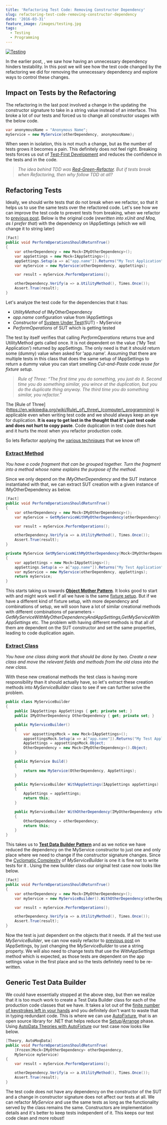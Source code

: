 ```yaml
---
title: 'Refactoring Test Code: Removing Constructor Dependency'
slug: refactoring-test-code-removing-constructor-dependency
date: '2016-03-31'
feature_image: /images/testing.jpg
tags:
  - Testing
  - Programming
---
```

[![Testing](/images/testing.jpg)](https://www.flickr.com/photos/toomore/23066277453)

In the earlier post, <BlogLink
  href="/blog/refactoring-to-improve-testability-removing-unnecessary-dependencies"
  title="Refactoring to Improve Testability: Removing Unnecessary Dependencies"
  description="Read this interesting blog post"
  authorImage="/images/logo-512x512-24.png"
  authorName="Rahul Nath"
  authorTitle="Rahul Pulikkot Nath"
  featureImage="/images/refactoring.jpg"
/>, we saw how having an unnecessary dependency hinders testability. In this post we will see how the test code changed by the refactoring we did for removing the unnecessary dependency and explore ways to control these changes.

## Impact on Tests by the Refactoring

The refactoring in the last post involved a change in the updating the constructor signature to take in a string value instead of an interface. This broke a lot of our tests and forced us to change all constructor usages with the below code.

```csharp
var anonymousName = "Anonymous Name";
myService = new MyService(otherDependency, anonymousName);

```

When seen in isolation, this is not much a change, but as the number of tests grows it becomes a pain. This definitely does not feel right. Breaking tests forces us out of [Test-First Development](http://xunitpatterns.com/test%20first%20development.html) and reduces the confidence in the tests and in the code.

> _The idea behind TDD was [Red-Green-Refactor](http://www.jamesshore.com/Blog/Red-Green-Refactor.html). But if tests break when Refactoring, then why follow TDD at all?_

## Refactoring Tests

Ideally, we should write tests that do not break when we refactor, so that it helps us to use the same tests over the refactored code. Let's see how we can improve the test code to prevent tests from breaking, when we refactor to [previous post](/blog/refactoring-to-improve-testability-removing-unnecessary-dependencies/). Below is the original code (_rewritten into xUnit and Moq, as I prefer that_) with the dependency on IAppSettings (which we will change it to string later)

```csharp
[Fact]
public void PerformOperationsShouldReturnTrue()
{
    var otherDependency = new Mock<IMyOtherDependency>();
    var appSettings = new Mock<IAppSettings>();
    appSettings.Setup(a => a["app.name"]).Returns("My Test Application");
    var myService = new MyService(otherDependency, appSettings);

    var result = myService.PerformOperations();

    otherDependency.Verify(a => a.UtilityMethod(), Times.Once());
    Assert.True(result);
}

```

Let's analyze the test code for the dependencies that it has:

-   _UtilityMethod_ of IMyOtherDependency
-   _app.name_ configuration value from IAppSettings
-   _Constructor_ of [System Under Test](http://xunitpatterns.com/SUT.html)(SUT) - MyService
-   _PerformOperations_ of SUT which is getting tested

The test by itself verifies that calling _PerformOperations_ returns true and UtilityMethod gets called once. It is not dependent on the value ('My Test Application') returned by appSettings. The only need is that it should return some (dummy) value when asked for 'app.name'. Assuming that there are multiple tests in this class that does the same setup of IAppSettings to return a dummy value you can start smelling _Cut-and-Paste code reuse for fixture setup_.

> _Rule of Three: “The first time you do something, you just do it. Second time you do something similar, you wince at the duplication, but you do the duplicate thing anyway. The third time you do something similar, you refactor.”_

The \[Rule of Three\](https://en.wikipedia.org/wiki/Rule\_of\_three\_(computer\_programming) is applicable even when writing test code and we should always keep an eye for duplication. **It is easy to get lost in the thought that it's just test code and does not hurt to copy paste**. Code duplication in test code does hurt and it hurts the most when you refactor production code.

So lets Refactor applying the [various techniques](http://www.refactoring.com/catalog/) that we know of!

### [Extract Method](http://www.refactoring.com/catalog/extractMethod.html)

_You have a code fragment that can be grouped together. Turn the fragment into a method whose name explains the purpose of the method._

Since we only depend on the _IMyOtherDependency_ and the SUT instance instantiated with that, we can extract SUT creation with a given instance of IMyOtherDependency as below.

```csharp
[Fact]
public void PerformOperationsShouldReturnTrue()
{
    var otherDependency = new Mock<IMyOtherDependency>();
    var myService = GetMyServiceWithMyOtherDependency(otherDependency);

    var result = myService.PerformOperations();

    otherDependency.Verify(a => a.UtilityMethod(), Times.Once());
    Assert.True(result);
}

private MyService GetMyServiceWithMyOtherDependency(Mock<IMyOtherDependency> otherDependency)
{
    var appSettings = new Mock<IAppSettings>();
    appSettings.Setup(a => a["app.name"]).Returns("My Test Application");
    var myService = new MyService(otherDependency, appSettings);
    return myService;
}

```

This starts taking us towards **[Object Mother Pattern](http://martinfowler.com/bliki/ObjectMother.html)**. It looks good to start with and might work well if all we have is the same [fixture setup](http://xunitpatterns.com/Fixture%20Setup%20Patterns.html). But if we have a different kind of fixture setup, with more dependency and combinations of setup, we will soon have a lot of similar creational methods with different combinations of parameters - _GetMyServiceWithMyOtherDependencyAndAppSettings,GetMyServiceWithAppSettings_ etc. The problem with having different methods is that all of them are dependent on the SUT constructor and set the same properties, leading to code duplication again.

### [Extract Class](http://www.refactoring.com/catalog/extractClass.html)

_You have one class doing work that should be done by two. Create a new class and move the relevant fields and methods from the old class into the new class._

With these new creational methods the test class is having more responsibility than it should actually have, so let's extract these creation methods into _MyServiceBuilder_ class to see if we can further solve the problem.

```csharp
public class MyServiceBuilder
{
    public IAppSettings AppSettings { get; private set; }
    public IMyOtherDependency OtherDependency { get; private set; }

    public MyServiceBuilder()
    {
        var appsettingsMock = new Mock<IAppSettings>();
        appsettingsMock.Setup(a => a["app.name"]).Returns("My Test Application");
        AppSettings = appsettingsMock.Object;
        OtherDependency = new Mock<IMyOtherDependency>().Object;
    }

    public MyService Build()
    {
        return new MyService(OtherDependency, AppSettings);
    }

    public MyServiceBuilder WithAppSettings(IAppSettings appSettings)
    {
        AppSettings = appSettings;
        return this;
    }

    public MyServiceBuilder WithOtherDependency(IMyOtherDependency otherDependency)
    {
        OtherDependency = otherDependency;
        return this;
    }
}

```

This takes us to **[Test Data Builder Pattern](http://www.natpryce.com/articles/000714.html)** and as we notice we have reduced the dependency on the MyService constructor to just one and only place where we need to change if the constructor signature changes. Since the [Cyclomatic Complexity](https://en.wikipedia.org/wiki/Cyclomatic_complexity) of _MyServiceBuilder_ is one it is fine not to write tests for it . Using the new builder class our original test case now looks like below.

```csharp
[Fact]
public void PerformOperationsShouldReturnTrue()
{
    var otherDependency = new Mock<IMyOtherDependency>();
    var myService = new MyServiceBuilder().WithOtherDependency(otherDependency.Object).Build();

    var result = myService.PerformOperations();

    otherDependency.Verify(a => a.UtilityMethod(), Times.Once());
    Assert.True(result);
}

```

Now the test is just dependent on the objects that it needs. If all the test use _MyServiceBuilder_, we can now easily refactor to [previous post](/blog/refactoring-to-improve-testability-removing-unnecessary-dependencies/) on IAppSettings, by just changing the _MyServiceBuilder_ to use a string property. We will also need to change tests that use the _WithAppSettings_ method which is expected, as those tests are dependent on the app settings value in the first place and so the tests definitely need to be re-written.

## Generic Test Data Builder

We could have essentially stopped at the above step, but then we realize that it is too much work to create a Test Data Builder class for each of the production code classes that we have. It takes a lot out of the [finite number of keystrokes left in your hands](http://keysleft.com/) and you definitely don't want to waste that in typing redundant code. This is where we can use [AutoFixture](https://github.com/AutoFixture/AutoFixture), that is an open source library for .NET that helps reduce the [Setup](http://xunitpatterns.com/Four%20Phase%20Test.html)/[Arrange](http://c2.com/cgi/wiki?ArrangeActAssert) phase. Using [AutoData Theories with AutoFixture](http://blog.ploeh.dk/2010/10/08/AutoDataTheorieswithAutoFixture/) our test case now looks like below.

```csharp
[Theory, AutoMoqData]
public void PerformOperationsShouldReturnTrue(
    [Frozen]Mock<IMyOtherDependency> otherDependency,
    MyService myService)
{
    var result = myService.PerformOperations();

    otherDependency.Verify(a => a.UtilityMethod(), Times.Once());
    Assert.True(result);
}

```

The test code does not have any dependency on the constructor of the SUT and a change in constructor signature does not affect our tests at all. We can refactor _MyService_ and use the same tests as long as the functionality served by the class remains the same. Constructors are implementation details and it's better to keep tests independent of it. This keeps our test code clean and more robust!
